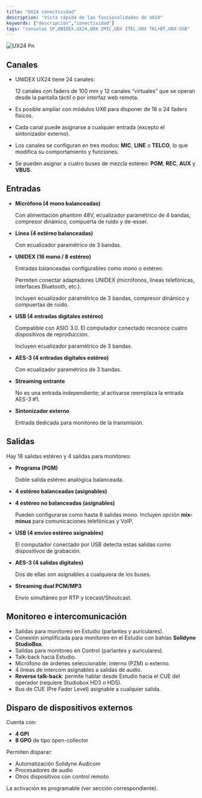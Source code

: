 ```yaml
---
title: "UX24 conectividad"
description: "Vista rápida de las funcionalidades de UX24"
keywords: ["descripción","conectividad"]
tags: "consolas IP,UNIDEX,UX24,UDX 2MIC,UDX 2TEL,UDX TEL+BT,UDX-USB"
---
```


![UX24 Pn](/images/thumbnails/UX24.png)

## Canales

- UNIDEX UX24 tiene 24 canales:

  12 canales con faders de 100 mm y 12 canales “virtuales” que se operan desde la pantalla táctil o por interfaz web remota.
- Es posible ampliar con módulos UX6 para disponer de 18 o 24 faders físicos.
- Cada canal puede asignarse a cualquier entrada (excepto el sintonizador externo).
- Los canales se configuran en tres modos: **MIC**, **LINE** o **TELCO**, lo que modifica su comportamiento y funciones.
- Se pueden asignar a cuatro buses de mezcla estéreo: **PGM**, **REC**, **AUX** y **VBUS**.

## Entradas

- **Micrófono (4 mono balanceadas)**

  Con alimentación phantom 48V, ecualizador paramétrico de 4 bandas, compresor dinámico, compuerta de ruido y de-esser.
- **Línea (4 estéreo balanceadas)**

  Con ecualizador paramétrico de 3 bandas.
- **UNIDEX (16 mono / 8 estéreo)**

  Entradas balanceadas configurables como mono o estéreo.

  Permiten conectar adaptadores UNIDEX (micrófonos, líneas telefónicas, interfaces Bluetooth, etc.).

  Incluyen ecualizador paramétrico de 3 bandas, compresor dinámico y compuertas de ruido.
- **USB (4 entradas digitales estéreo)**

  Compatible con ASIO 3.0. El computador conectado reconoce cuatro dispositivos de reproducción.

  Incluyen ecualizador paramétrico de 3 bandas.
- **AES-3 (4 entradas digitales estéreo)**

  Con ecualizador paramétrico de 3 bandas.
- **Streaming entrante**

  No es una entrada independiente; al activarse reemplaza la entrada AES-3 #1.
- **Sintonizador externo**

  Entrada dedicada para monitoreo de la transmisión.

## Salidas

Hay 18 salidas estéreo y 4 salidas para monitoreo:

- **Programa (PGM)**

  Doble salida estéreo analógica balanceada.
- **4 estéreo balanceadas (asignables)**
- **4 estéreo no balanceadas (asignables)**

  Pueden configurarse como hasta 8 salidas mono. Incluyen opción **mix-minus** para comunicaciones telefónicas y VoIP.
- **USB (4 envíos estéreo asignables)**

  El computador conectado por USB detecta estas salidas como dispositivos de grabación.
- **AES-3 (4 salidas digitales)**

  Dos de ellas son asignables a cualquiera de los buses.
- **Streaming dual PCM/MP3**

  Envío simultáneo por RTP y Icecast/Shoutcast.

## Monitoreo e intercomunicación

- Salidas para monitoreo en Estudio (parlantes y auriculares).
- Conexión simplificada para monitoreo en el Estudio con bahías **Solidyne StudioBox**.
- Salidas para monitoreo en Control (parlantes y auriculares).
- Talk-back hacia Estudio.
- Micrófono de órdenes seleccionable: interno (PZM) o externo.
- 4 líneas de intercom asignables a salidas de audio.
- **Reverse talk-back**: permite hablar desde Estudio hacia el CUE del operador (requiere Studiobox HD3 o HD5).
- Bus de CUE (Pre Fader Level) asignable a cualquier salida.

## Disparo de dispositivos externos

Cuenta con:

- **4 GPI**
- **8 GPO** de tipo open-collector

Permiten disparar:

- Automatización Solidyne Audicom
- Procesadores de audio
- Otros dispositivos con control remoto

La activación es programable (ver sección correspondiente).